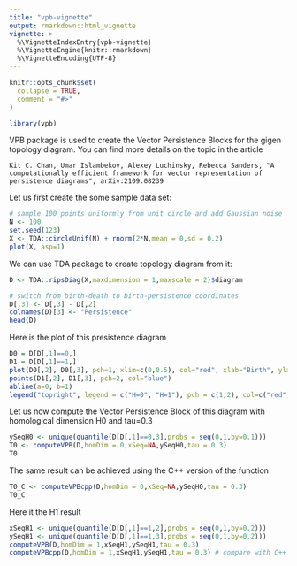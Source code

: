 ```yaml
---
title: "vpb-vignette"
output: rmarkdown::html_vignette
vignette: >
  %\VignetteIndexEntry{vpb-vignette}
  %\VignetteEngine{knitr::rmarkdown}
  %\VignetteEncoding{UTF-8}
---
```


```r
knitr::opts_chunk$set(
  collapse = TRUE,
  comment = "#>"
)
```

```r
library(vpb)
```

VPB package is used to create the Vector Persistence Blocks for the gigen topology diagram. You can find more details on the topic in the article

    Kit C. Chan, Umar Islambekov, Alexey Luchinsky, Rebecca Sanders, "A computationally efficient framework for vector representation of persistence diagrams", arXiv:2109.08239

Let us first create the some sample data set:

```r
# sample 100 points uniformly from unit circle and add Gaussian noise
N <- 100
set.seed(123)
X <- TDA::circleUnif(N) + rnorm(2*N,mean = 0,sd = 0.2)
plot(X, asp=1)
```

We can use TDA package to create topology diagram from it:

```r
D <- TDA::ripsDiag(X,maxdimension = 1,maxscale = 2)$diagram
```

```r
# switch from birth-death to birth-persistence coordinates
D[,3] <- D[,3] - D[,2] 
colnames(D)[3] <- "Persistence"
head(D)
```


Here is the plot of this presistence diagram

```r
D0 = D[D[,1]==0,]
D1 = D[D[,1]==1,]
plot(D0[,2], D0[,3], pch=1, xlim=c(0,0.5), col="red", xlab="Birth", ylab="Persistense")
points(D1[,2], D1[,3], pch=2, col="blue")
abline(a=0, b=1)
legend("topright", legend = c("H=0", "H=1"), pch = c(1,2), col=c("red", "blue"))
```



Let us now compute the Vector Persistence Block of this diagram with homological dimension H0 and tau=0.3

```r
ySeqH0 <- unique(quantile(D[D[,1]==0,3],probs = seq(0,1,by=0.1)))
T0 <- computeVPB(D,homDim = 0,xSeq=NA,ySeqH0,tau = 0.3)
T0
```

The same result can be achieved using the C++ version of the function

```r
T0_C <- computeVPBcpp(D,homDim = 0,xSeq=NA,ySeqH0,tau = 0.3)
T0_C

```

Here it the H1 result

```r
xSeqH1 <- unique(quantile(D[D[,1]==1,2],probs = seq(0,1,by=0.2)))
ySeqH1 <- unique(quantile(D[D[,1]==1,3],probs = seq(0,1,by=0.2)))
computeVPB(D,homDim = 1,xSeqH1,ySeqH1,tau = 0.3) 
computeVPBcpp(D,homDim = 1,xSeqH1,ySeqH1,tau = 0.3) # compare with C++ version
```

